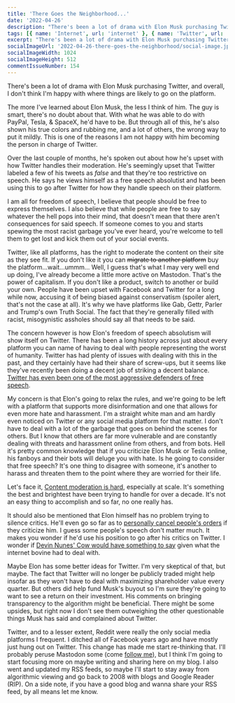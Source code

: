 ```yaml
---
title: 'There Goes the Neighborhood...'
date: '2022-04-26'
description: "There's been a lot of drama with Elon Musk purchasing Twitter, and overall, I don't think I'm happy with where things are likely to go on the platform."
tags: [{ name: 'Internet', url: 'internet' }, { name: 'Twitter', url: 'twitter' }, { name: 'Social Media', url: 'social-media' }]
excerpt: "There's been a lot of drama with Elon Musk purchasing Twitter, and overall, I don't think I'm happy with where things are likely to go on the platform."
socialImageUrl: '2022-04-26-there-goes-the-neighborhood/social-image.jpg'
socialImageWidth: 1024
socialImageHeight: 512
commentIssueNumber: 154
---
```


There's been a lot of drama with Elon Musk purchasing Twitter, and overall, I don't think I'm happy with where things are likely to go on the platform.

The more I've learned about Elon Musk, the less I think of him. The guy is smart, there's no doubt about that. With what he was able to do with PayPal, Tesla, & SpaceX, he'd have to be. But through all of this, he's also shown his true colors and rubbing me, and a lot of others, the wrong way to put it mildly. This is one of the reasons I am not happy with him becoming the person in charge of Twitter.

Over the last couple of months, he's spoken out about how he's upset with how Twitter handles their moderation. He's seemingly upset that Twitter labeled a few of his tweets as *false* and that they're too restrictive on speech. He says he views himself as a free speech absolutist and has been using this to go after Twitter for how they handle speech on their platform.

I am all for freedom of speech, I believe that people should be free to express themselves. I also believe that while people are free to say whatever the hell pops into their mind, that doesn't mean that there aren't consequences for said speech. If someone comes to you and starts spewing the most racist garbage you've ever heard, you're welcome to tell them to get lost and kick them out of your social events.

Twitter, like all platforms, has the right to moderate the content on their site as they see fit. If you don't like it you can ~~migrate to another platform~~ buy the platform...wait...ummm... Well, I guess that's what I may very well end up doing, I've already become a little more active on Mastodon. That's the power of capitalism. If you don't like a product, switch to another or build your own. People have been upset with Facebook and Twitter for a long while now, accusing it of being biased against conservatism (spoiler alert, that's not the case at all). It's why we have platforms like Gab, Gettr, Parler and Trump's own Truth Social. The fact that they're generally filled with racist, misogynistic assholes should say all that needs to be said.

The concern however is how Elon's freedom of speech absolutism will show itself on Twitter. There has been a long history across just about every platform you can name of having to deal with people representing the worst of humanity. Twitter has had plenty of issues with dealing with this in the past, and they certainly have had their share of screw-ups, but it seems like they've recently been doing a decent job of striking a decent balance. <a href="https://www.techdirt.com/2022/04/26/twitters-legal-team-has-been-an-aggressive-defender-of-free-speech-will-that-continue-under-musk/" target="_blank" rel="noreferrer nofollow">Twitter has even been one of the most aggressive defenders of free speech</a>.

My concern is that Elon's going to relax the rules, and we're going to be left with a platform that supports more disinformation and one that allows for even more hate and harassment. I'm a straight white man and am hardly even noticed on Twitter or any social media platform for that matter. I don't have to deal with a lot of the garbage that goes on behind the scenes for others. But I know that others are far more vulnerable and are constantly dealing with threats and harassment online from others, and from bots. Hell it's pretty common knowledge that if you criticize Elon Musk or Tesla online, his fanboys and their bots will deluge you with hate. Is he going to consider that free speech? It's one thing to disagree with someone, it's another to harass and threaten them to the point where they are worried for their life.

Let's face it, <a href="https://www.techdirt.com/2019/11/20/masnicks-impossibility-theorem-content-moderation-scale-is-impossible-to-do-well/" target="_blank" rel="noreferrer nofollow">Content moderation is hard</a>, especially at scale. It's something the best and brightest have been trying to handle for over a decade. It's not an easy thing to accomplish and so far, no one really has.

It should also be mentioned that Elon himself has no problem trying to silence critics. He'll even go so far as to  <a href="https://www.theguardian.com/technology/2016/feb/03/elon-musk-blogger-tesla-motors-model-x" target="_blank" rel="noreferrer nofollow">personally cancel people's orders</a> if they criticize him. I guess some people's speech don't matter much. It makes you wonder if he'd use his position to go after his critics on Twitter. I wonder if <a href="https://www.techdirt.com/2019/03/19/rep-devin-nunes-sues-internet-cow-saying-mean-things-about-him-online/" target="_blank" rel="noreferrer nofollow">Devin Nunes' Cow would have something to say</a> given what the internet bovine had to deal with.

Maybe Elon has some better ideas for Twitter. I'm very skeptical of that, but maybe. The fact that Twitter will no longer be publicly traded might help insofar as they won't have to deal with maximizing shareholder value every quarter. But others did help fund Musk's buyout so I'm sure they're going to want to see a return on their investment. His comments on bringing transparency to the algorithm might be beneficial. There might be some upsides, but right now I don't see them outweighing the other questionable things Musk has said and complained about Twitter.

Twitter, and to a lesser extent, Reddit were really the only social media platforms I frequent. I ditched all of Facebook years ago and have mostly just hung out on Twitter. This change has made me start re-thinking that. I'll probably peruse Mastodon some (come <a href="https://mastodon.social/web/@kpwags" target="_blank" rel="noreferrer nofollow">follow me</a>), but I think I'm going to start focusing more on maybe writing and sharing here on my blog. I also went and updated my RSS feeds, so maybe I'll start to stay away from algorithmic viewing and go back to 2008 with blogs and Google Reader (RIP). On a side note, if you have a good blog and wanna share your RSS feed, by all means let me know.